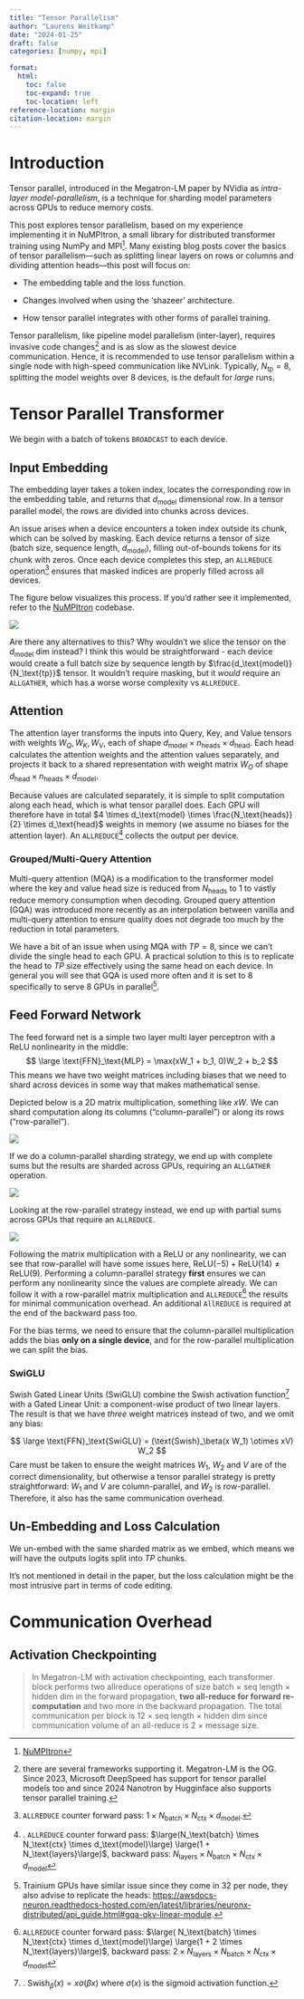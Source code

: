```yaml
---
title: "Tensor Parallelism"
author: "Laurens Weitkamp"
date: "2024-01-25"
draft: false
categories: [numpy, mpi]

format:
  html:
    toc: false
    toc-expand: true
    toc-location: left
reference-location: margin
citation-location: margin
---
```


# Introduction
Tensor parallel, introduced in the Megatron-LM paper by NVidia as *intra-layer model-parallelism*, is a technique for sharding model parameters across GPUs to reduce memory costs.

This post explores tensor parallelism, based on my experience implementing it in NuMPItron, a small library for distributed transformer training using NumPy and MPI[^1].
Many existing blog posts cover the basics of tensor parallelism—such as splitting linear layers on rows or columns and dividing attention heads—this post will focus on:

[^1]: [NuMPItron](https://github.com/lweitkamp/numpitron)

- The embedding table and the loss function.

- Changes involved when using the 'shazeer' architecture.

- How tensor parallel integrates with other forms of parallel training.

Tensor parallelism, like pipeline model parallelism (inter-layer), requires invasive code changes[^2] and is as slow as the slowest device communication. Hence, it is recommended to use tensor parallelism within a single node with high-speed communication like NVLink. Typically, $N_\text{tp} = 8$, splitting the model weights over 8 devices, is the default for *large* runs.

[^2]: there are several frameworks supporting it. Megatron-LM is the OG. Since 2023, Microsoft DeepSpeed has support for tensor parallel models too and since 2024 Nanotron by Hugginface also supports tensor parallel training.


# Tensor Parallel Transformer

We begin with a batch of tokens `BROADCAST` to each device.

## Input Embedding
The embedding layer takes a token index, locates the corresponding row in the embedding table, and returns that $d_\text{model}$ dimensional row.
In a tensor parallel model, the rows are divided into chunks across devices.

An issue arises when a device encounters a token index outside its chunk, which can be solved by masking.
Each device returns a tensor of size (batch size, sequence length, $d_\text{model}$), filling out-of-bounds tokens for its chunk with zeros.
Once each device completes this step, an `ALLREDUCE` operation[^3] ensures that masked indices are properly filled across all devices.

[^3]: `ALLREDUCE` counter forward pass: $1 \times N_\text{batch} \times N_\text{ctx} \times d_\text{model}$.

The figure below visualizes this process. If you'd rather see it implemented, refer to the [NuMPItron](https://github.com/lweitkamp/numpitron/blob/main/src/numpitron/nn/embedding.py#L44-L67) codebase.

![](embedding_tensor_parallel.png)

Are there any alternatives to this? Why wouldn't we slice the tensor on the $d_\text{model}$ dim instead? I think this would be straightforward - each device would create a full batch size by sequence length by $\frac{d_\text{model}}{N_\text{tp}}$ tensor. It wouldn't require masking, but it *would* require an `ALLGATHER`, which has a worse worse complexity vs `ALLREDUCE`.


## Attention
The attention layer transforms the inputs into Query, Key, and Value tensors with weights $W_Q, W_K, W_V,$ each of shape $d_\text{model} \times n_\text{heads} \times d_\text{head}$. Each head calculates the attention weights and the attention values separately, and projects it back to a shared representation with weight matrix $W_O$ of shape $d_\text{head} \times n_\text{heads} \times d_\text{model}$.

Because values are calculated separately, it is simple to split computation along each head, which is what tensor parallel does. Each GPU will therefore have in total $4 \times d_\text{model} \times \frac{N_\text{heads}}{2} \times d_\text{head}$ weights in memory (we assume no biases for the attention layer). An `ALLREDUCE`[^7] collects the output per device. 

[^7]: . `ALLREDUCE` counter forward pass: $\large(N_\text{batch} \times N_\text{ctx} \times d_\text{model}\large) \large(1 + N_\text{layers}\large)$, backward pass: $N_\text{layers} \times N_\text{batch} \times N_\text{ctx} \times d_\text{model}$


### Grouped/Multi-Query Attention
Multi-query attention (MQA) is a modification to the transformer model where the key and value head size is reduced from $N_\text{heads}$ to $1$ to vastly reduce memory consumption when decoding. Grouped query attention (GQA) was introduced more recently as an interpolation between vanilla and multi-query attention to ensure quality does not degrade too much by the reduction in total parameters. 

We have a bit of an issue when using MQA with $TP=8$, since we can't divide the single head to each GPU. A practical solution to this is to replicate the head to $TP$ size effectively using the same head on each device. In general you will see that GQA is used more often and it is set to 8 specifically to serve 8 GPUs in parallel[^8].

[^8]: Trainium GPUs have similar issue since they come in 32 per node, they also advise to replicate the heads: [https://awsdocs-neuron.readthedocs-hosted.com/en/latest/libraries/neuronx-distributed/api_guide.html#gqa-qkv-linear-module](https://awsdocs-neuron.readthedocs-hosted.com/en/latest/libraries/neuronx-distributed/api_guide.html#gqa-qkv-linear-module).


## Feed Forward Network
The feed forward net is a simple two layer multi layer perceptron with a ReLU nonlinearity in the middle:
$$
\large \text{FFN}_\text{MLP} = \max(xW_1 + b_1, 0)W_2 + b_2
$$
This means we have two weight matrices including biases that we need to shard across devices in some way that makes mathematical sense.

Depicted below is a 2D matrix multiplication, something like $xW$. We can shard computation along its columns ("column-parallel") or along its rows ("row-parallel").

![](2d_matmul.png)

If we do a column-parallel sharding strategy, we end up with complete sums but the results are sharded across GPUs, requiring an `ALLGATHER` operation.

![](column_parallel.png)

Looking at the row-parallel strategy instead, we end up with partial sums across GPUs that require an `ALLREDUCE`.

![](row_parallel.png)

Following the matrix multiplication with a ReLU or any nonlinearity, we can see that row-parallel will have some issues here, $\text{ReLU}(-5) + \text{ReLU}(14) \neq \text{ReLU}(9)$. Performing a column-parallel strategy **first** ensures we can perform any nonlinearity since the values are complete already. We can follow it with a row-parallel matrix multiplication and `ALLREDUCE`[^10] the results for minimal communication overhead. An additional `AllREDUCE` is required at the end of the backward pass too.

[^10]: `ALLREDUCE` counter forward pass: $\large( N_\text{batch} \times N_\text{ctx} \times d_\text{model}\large) \large(1 + 2 \times N_\text{layers}\large)$, backward pass: $2 \times N_\text{layers} \times N_\text{batch} \times N_\text{ctx} \times d_\text{model}$

For the bias terms, we need to ensure that the column-parallel multiplication adds the bias **only on a single device**, and for the row-parallel multiplication we can split the bias.

### SwiGLU
Swish Gated Linear Units (SwiGLU) combine the Swish activation function[^11] with a Gated Linear Unit: a component-wise product of two linear layers. The result is that we have *three* weight matrices instead of two, and we omit any bias:

[^11]: . $\text{Swish}_\beta(x) = x \sigma (\beta x)$ where $\sigma(x)$ is the sigmoid activation function.

$$
\large \text{FFN}_\text{SwiGLU} = (\text{Swish}_\beta(x W_1) \otimes xV) W_2
$$
Care must be taken to ensure the weight matrices $W_1$, $W_2$ and $V$ are of the correct dimensionality, but otherwise a tensor parallel strategy is pretty straightforward: $W_1$ and $V$ are column-parallel, and $W_2$ is row-parallel. Therefore, it also has the same communication overhead.


## Un-Embedding and Loss Calculation
We un-embed with the same sharded matrix as we embed, which means we will have the outputs logits split into $TP$ chunks.

It's not mentioned in detail in the paper, but the loss calculation might be the most intrusive part in terms of code editing. 


# Communication Overhead

## Activation Checkpointing
> In Megatron-LM with activation checkpointing, each transformer block performs two allreduce operations of size batch × seq length × hidden dim in the forward propagation, **two all-reduce for forward re-computation** and two more in the backward propagation. The total communication per block is 12 × seq length × hidden dim since communication volume of an all-reduce is 2 × message size.

